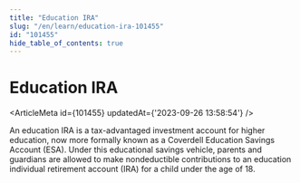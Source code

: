 ```yaml
---
title: "Education IRA"
slug: "/en/learn/education-ira-101455"
id: "101455"
hide_table_of_contents: true
---
```



# Education IRA

<ArticleMeta id={101455} updatedAt={'2023-09-26 13:58:54'} />
<div className='border-solid border-b border-t-0 my-4 border-[var(--ifm-color-gray-300)]' />

An education IRA is a tax-advantaged investment account for higher education, now more formally known as a Coverdell Education Savings Account (ESA). Under this educational savings vehicle, parents and guardians are allowed to make nondeductible contributions to an education individual retirement account (IRA) for a child under the age of 18.
